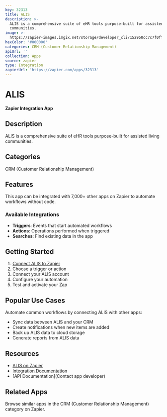 ```yaml
---
key: 32313
title: ALIS
description: >-
  ALIS is a comprehensive suite of eHR tools purpose-built for assisted living
  communities.
image: >-
  https://zapier-images.imgix.net/storage/developer_cli/152950cc7c7f0ffa647ed04e11762f3f.png?auto=format%2Ccompress&ixlib=python-3.0.0&q=50
hexColor: '#000000'
categories: CRM (Customer Relationship Management)
apiUrl: ''
collection: Apps
source: zapier
type: Integration
zapierUrl: 'https://zapier.com/apps/32313'
---
```

# ALIS

**Zapier Integration App**

## Description

ALIS is a comprehensive suite of eHR tools purpose-built for assisted living communities.

## Categories

CRM (Customer Relationship Management)

## Features

This app can be integrated with 7,000+ other apps on Zapier to automate workflows without code.

### Available Integrations

- **Triggers**: Events that start automated workflows
- **Actions**: Operations performed when triggered
- **Searches**: Find existing data in the app

## Getting Started

1. [Connect ALIS to Zapier](https://zapier.com/apps/32313)
2. Choose a trigger or action
3. Connect your ALIS account
4. Configure your automation
5. Test and activate your Zap

## Popular Use Cases

Automate common workflows by connecting ALIS with other apps:

- Sync data between ALIS and your CRM
- Create notifications when new items are added
- Back up ALIS data to cloud storage
- Generate reports from ALIS data

## Resources

- [ALIS on Zapier](https://zapier.com/apps/32313)
- [Integration Documentation](https://zapier.com/apps/32313/integrations)
- [API Documentation](Contact app developer)

## Related Apps

Browse similar apps in the CRM (Customer Relationship Management) category on Zapier.

